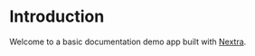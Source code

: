 # Introduction
 
Welcome to a basic documentation demo app built with [Nextra](https://nextra.site).